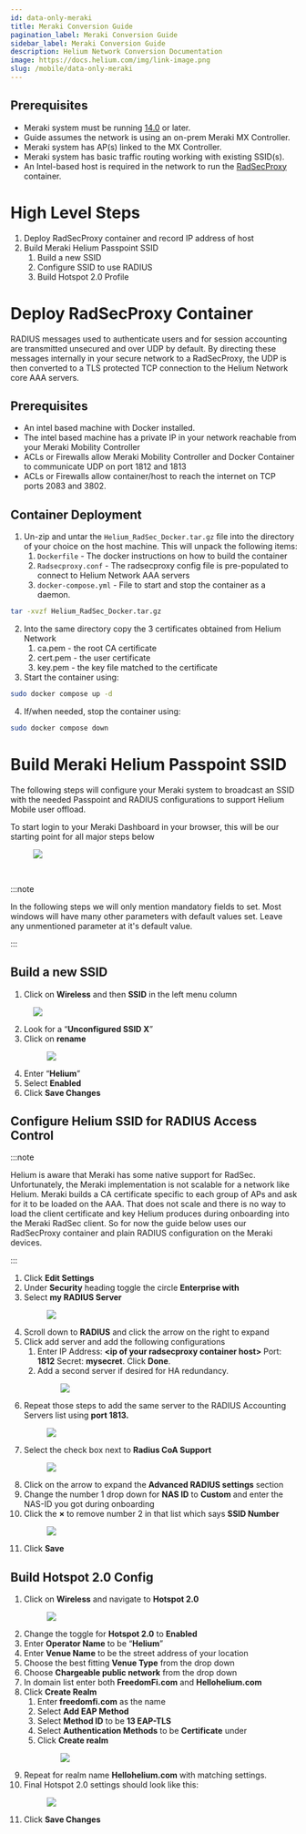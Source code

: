 ```yaml
---
id: data-only-meraki
title: Meraki Conversion Guide
pagination_label: Meraki Conversion Guide
sidebar_label: Meraki Conversion Guide
description: Helium Network Conversion Documentation
image: https://docs.helium.com/img/link-image.png
slug: /mobile/data-only-meraki
---
```



## Prerequisites

- Meraki system must be running
  [14.0](https://documentation.meraki.com/General_Administration/Firmware_Upgrades/Cisco_Meraki_Firmware_FAQ)
  or later.
- Guide assumes the network is using an on-prem Meraki MX Controller.
- Meraki system has AP(s) linked to the MX Controller.
- Meraki system has basic traffic routing working with existing SSID(s).
- An Intel-based host is required in the network to run the
  [RadSecProxy](https://github.com/novalabsxyz/radsec-proxy) container.

# High Level Steps

1. Deploy RadSecProxy container and record IP address of host
2. Build Meraki Helium Passpoint SSID
   1. Build a new SSID
   2. Configure SSID to use RADIUS
   3. Build Hotspot 2.0 Profile

# Deploy RadSecProxy Container

RADIUS messages used to authenticate users and for session accounting are transmitted unsecured and
over UDP by default. By directing these messages internally in your secure network to a RadSecProxy,
the UDP is then converted to a TLS protected TCP connection to the Helium Network core AAA servers.

## Prerequisites

- An intel based machine with Docker installed.
- The intel based machine has a private IP in your network reachable from your Meraki Mobility
  Controller
- ACLs or Firewalls allow Meraki Mobility Controller and Docker Container to communicate UDP on port
  1812 and 1813
- ACLs or Firewalls allow container/host to reach the internet on TCP ports 2083 and 3802\.

## Container Deployment

1. Un-zip and untar the `Helium_RadSec_Docker.tar.gz` file into the directory of your choice on the
   host machine. This will unpack the following items:
   1. `Dockerfile` \- The docker instructions on how to build the container
   2. `Radsecproxy.conf` \- The radsecproxy config file is pre-populated to connect to Helium
      Network AAA servers
   3. `docker-compose.yml` \- File to start and stop the container as a daemon.

```bash
tar -xvzf Helium_RadSec_Docker.tar.gz
```

2. Into the same directory copy the 3 certificates obtained from Helium Network
   1. ca.pem \- the root CA certificate
   2. cert.pem \- the user certificate
   3. key.pem \- the key file matched to the certificate
3. Start the container using:

```bash
sudo docker compose up -d
```

4. If/when needed, stop the container using:

```bash
sudo docker compose down
```

# Build Meraki Helium Passpoint SSID

The following steps will configure your Meraki system to broadcast an SSID with the needed Passpoint
and RADIUS configurations to support Helium Mobile user offload.

To start login to your Meraki Dashboard in your browser, this will be our starting point for all
major steps below

<figure className="screensnippet-wrapper">
  <img
    src={useBaseUrl('img/mobile-data-only/meraki/Meraki-figure-1.png')}
    style={{ maxHeight: '500px' }}
    className="add-border-radius add-shadow add-shadow-margin"
  />
</figure>
<br />

:::note

In the following steps we will only mention mandatory fields to set. Most windows will have many
other parameters with default values set. Leave any unmentioned parameter at it's default value.

:::

## Build a new SSID

1. Click on **Wireless** and then **SSID** in the left menu column

<figure className="screensnippet-wrapper">
  <img
    src={useBaseUrl('img/mobile-data-only/meraki/Meraki-figure-2.png')}
    style={{ maxHeight: '500px' }}
    className="add-border-radius add-shadow add-shadow-margin"
  />
</figure>

2. Look for a “**Unconfigured SSID X**”
3. Click on **rename**
   <figure className="screensnippet-wrapper">
     <img
       src={useBaseUrl('img/mobile-data-only/meraki/Meraki-figure-3.png')}
       style={{ maxHeight: '500px' }}
       className="add-border-radius add-shadow add-shadow-margin"
     />
   </figure>
4. Enter “**Helium**”
5. Select **Enabled**
6. Click **Save Changes**

## Configure Helium SSID for RADIUS Access Control

:::note

Helium is aware that Meraki has some native support for RadSec. Unfortunately, the Meraki
implementation is not scalable for a network like Helium. Meraki builds a CA certificate specific to
each group of APs and ask for it to be loaded on the AAA. That does not scale and there is no way to
load the client certificate and key Helium produces during onboarding into the Meraki RadSec client.
So for now the guide below uses our RadSecProxy container and plain RADIUS configuration on the
Meraki devices.

:::

1. Click **Edit Settings**
2. Under **Security** heading toggle the circle **Enterprise with**
3. Select **my RADIUS Server**
   <figure className="screensnippet-wrapper">
     <img
       src={useBaseUrl('img/mobile-data-only/meraki/Meraki-figure-4.png')}
       style={{ maxHeight: '500px' }}
       className="add-border-radius add-shadow add-shadow-margin"
     />
   </figure>
4. Scroll down to **RADIUS** and click the arrow on the right to expand
5. Click add server and add the following configurations
   1. Enter IP Address: **\<ip of your radsecproxy container host\>** Port: **1812** Secret:
      **mysecret**. Click **Done**.
   2. Add a second server if desired for HA redundancy.
      <figure className="screensnippet-wrapper">
        <img
          src={useBaseUrl('img/mobile-data-only/meraki/Meraki-figure-5.png')}
          style={{ maxHeight: '500px' }}
          className="add-border-radius add-shadow add-shadow-margin"
        />
      </figure>
6. Repeat those steps to add the same server to the RADIUS Accounting Servers list using **port
   1813\.**
   <figure className="screensnippet-wrapper">
     <img
       src={useBaseUrl('img/mobile-data-only/meraki/Meraki-figure-6.png')}
       style={{ maxHeight: '500px' }}
       className="add-border-radius add-shadow add-shadow-margin"
     />
   </figure>
7. Select the check box next to **Radius CoA Support**
   <figure className="screensnippet-wrapper">
     <img
       src={useBaseUrl('img/mobile-data-only/meraki/Meraki-figure-7.png')}
       style={{ maxHeight: '500px' }}
       className="add-border-radius add-shadow add-shadow-margin"
     />
   </figure>
8. Click on the arrow to expand the **Advanced RADIUS settings** section
9. Change the number 1 drop down for **NAS ID** to **Custom** and enter the NAS-ID you got during
   onboarding
10. Click the **×** to remove number 2 in that list which says **SSID Number**
    <figure className="screensnippet-wrapper">
      <img
        src={useBaseUrl('img/mobile-data-only/meraki/Meraki-figure-8.png')}
        style={{ maxHeight: '450px' }}
        className="add-border-radius add-shadow add-shadow-margin"
      />
    </figure>
11. Click **Save**

## Build Hotspot 2.0 Config

1. Click on **Wireless** and navigate to **Hotspot 2.0**
   <figure className="screensnippet-wrapper">
     <img
       src={useBaseUrl('img/mobile-data-only/meraki/Meraki-figure-10.png')}
       style={{ maxHeight: '500px' }}
       className="add-border-radius add-shadow add-shadow-margin"
     />
   </figure>
2. Change the toggle for **Hotspot 2.0** to **Enabled**
3. Enter **Operator Name** to be “**Helium**”
4. Enter **Venue Name** to be the street address of your location
5. Choose the best fitting **Venue Type** from the drop down
6. Choose **Chargeable public network** from the drop down
7. In domain list enter both **FreedomFi.com** and **Hellohelium.com**
8. Click **Create Realm**
   1. Enter **freedomfi.com** as the name
   2. Select **Add EAP Method**
   3. Select **Method ID** to be **13 EAP-TLS**
   4. Select **Authentication Methods** to be **Certificate** under
   5. Click **Create realm**
      <figure className="screensnippet-wrapper">
        <img
          src={useBaseUrl('img/mobile-data-only/meraki/Meraki-figure-11.png')}
          style={{ maxHeight: '400px' }}
          className="add-border-radius add-shadow add-shadow-margin"
        />
      </figure>
9. Repeat for realm name **Hellohelium.com** with matching settings.
10. Final Hotspot 2.0 settings should look like this:
    <figure className="screensnippet-wrapper">
      <img
        src={useBaseUrl('img/mobile-data-only/meraki/Meraki-figure-12.png')}
        style={{ maxHeight: '600px' }}
        className="add-border-radius add-shadow add-shadow-margin"
      />
    </figure>
11. Click **Save Changes**

